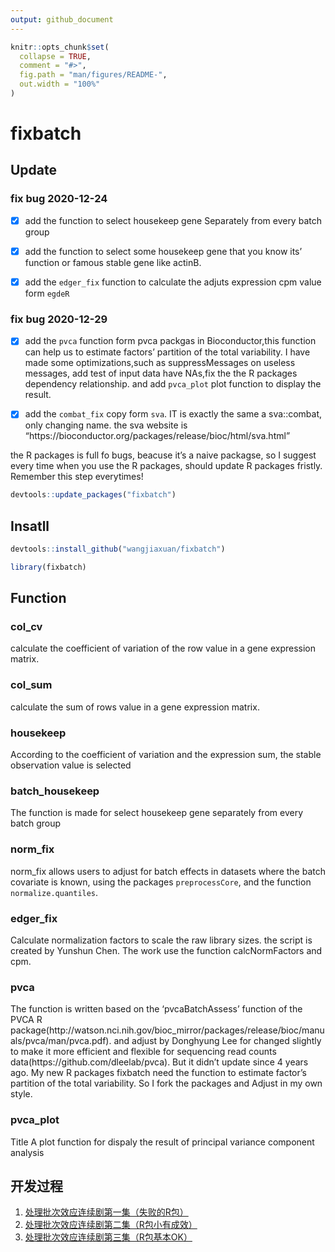 ```yaml
---
output: github_document
---
```


<!-- README.md is generated from README.Rmd. Please edit that file -->

```r
knitr::opts_chunk$set(
  collapse = TRUE,
  comment = "#>",
  fig.path = "man/figures/README-",
  out.width = "100%"
)
```

# fixbatch

<!-- badges: start -->
<!-- badges: end -->

## Update

### fix bug 2020-12-24

- [x] add the function to select housekeep gene Separately from every batch group

- [x] add the function to select some housekeep gene that you know its' function or famous stable gene like actinB.

- [x] add the `edger_fix` function to calculate the adjuts expression cpm value form `egdeR`

### fix bug 2020-12-29

- [x] add the `pvca` function form pvca packgas in Bioconductor,this function can help us  to estimate factors' partition of the total variability. I have made some optimizations,such as suppressMessages on useless messages, add test of input data have NAs,fix the the R packages dependency relationship. and add `pvca_plot` plot function to display the result.

- [x] add the `combat_fix` copy form `sva`. IT is exactly the same a sva::combat, only changing name. the sva website is "https://bioconductor.org/packages/release/bioc/html/sva.html"



the R packages is full fo bugs, beacuse it's a naive packagse, so I suggest every time when you use the R packages, should update R packages fristly. Remember this step everytimes!

```r
devtools::update_packages("fixbatch")
```

## Insatll

```r
devtools::install_github("wangjiaxuan/fixbatch")
```

```r
library(fixbatch)
```

## Function

### col_cv 

calculate the coefficient of variation of the row value in a gene expression matrix.

### col_sum

calculate the sum of rows value in a gene expression matrix.

### housekeep

According to the coefficient of variation and the expression sum, the stable observation value is selected

### batch_housekeep

The function is made for select housekeep gene separately from every batch group

### norm_fix

norm_fix allows users to adjust for batch effects in datasets where the batch covariate is known, using the packages `preprocessCore`, and the function `normalize.quantiles`.

### edger_fix

Calculate normalization factors to scale the raw library sizes. the script is created by Yunshun Chen. The work use the function calcNormFactors and cpm.

### pvca

The function is written based on the 'pvcaBatchAssess' function of the PVCA R package(http://watson.nci.nih.gov/bioc_mirror/packages/release/bioc/manuals/pvca/man/pvca.pdf).
and adjust by Donghyung Lee for changed slightly to make it more efficient and flexible for sequencing read counts data(https://github.com/dleelab/pvca). But it didn't update since 4 years ago.
My new R packages fixbatch need the function to estimate factor's partition of the total variability. So I fork the packages and Adjust in my own style.

### pvca_plot

Title A plot function for dispaly the result of principal variance component analysis

## 开发过程

1. [处理批次效应连续剧第一集（失败的R包）](https://mp.weixin.qq.com/s/_LNdR7b4LRhiKGqIcEXX2A)
2. [处理批次效应连续剧第二集（R包小有成效）](https://mp.weixin.qq.com/s/pWO9em16WE90T-6vxO3HMg)
3. [处理批次效应连续剧第三集（R包基本OK）](https://abego.cn/2020/12/24/remove-the-batch-effect-series-3-r-package-more-power/)



